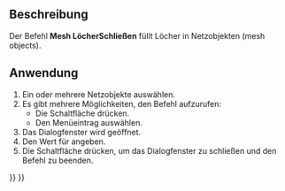 <languages/>

{{Docnav/de
|[[Mesh_FlipNormals/de|NormalenUmdrehen]]
|[[Mesh_FillInteractiveHole/de|LochInteraktivSchließen]]
|[[Mesh_Workbench/de|Mesh]]
|IconL=Mesh_FlipNormals.svg
|IconR=Mesh_FillInteractiveHole.svg
|IconC=Workbench_Mesh.svg
}}

{{GuiCommand/de
|Name=Mesh FillupHoles
|Name/de=Mesh LöcherSchließen
|MenuLocation=Netze → Löcher schließen...
|Workbenches=[[Mesh_Workbench/de|Mesh]]
|SeeAlso=[[Mesh_FillInteractiveHole/de|Mesh LochInteraktivSchließen]], [[Mesh_AddFacet/de|Mesh FacetteHinzufügen]]
}}

<span id="Description"></span>
==Beschreibung==

Der Befehl '''Mesh LöcherSchließen''' füllt Löcher in Netzobjekten (mesh objects).

<span id="Usage"></span>
==Anwendung==

# Ein oder mehrere Netzobjekte auswählen.
# Es gibt mehrere Möglichkeiten, den Befehl aufzurufen:
#* Die Schaltfläche {{Button|[[Image:Mesh_FillupHoles.svg|16px]] [[Mesh_FillupHoles|Löcher schließen...]]}} drücken.
#* Den Menüeintrag {{MenuCommand|Netze → [[Image:Mesh_FillupHoles.svg|16px]] Löcher schließen...}} auswählen.
# Das Dialogfenster {{MenuCommand|Löcher schließen}} wird geöffnet.
# Den Wert für {{MenuCommand|Löcher schließen mit maximaler Anzahl Kanten}} angeben.
# Die Schaltfläche {{Button|OK}} drücken, um das Dialogfenster zu schließen und den Befehl zu beenden.


{{Docnav/de
|[[Mesh_FlipNormals/de|NormalenUmdrehen]]
|[[Mesh_FillInteractiveHole/de|LochInteraktivSchließen]]
|[[Mesh_Workbench/de|Mesh]]
|IconL=Mesh_FlipNormals.svg
|IconR=Mesh_FillInteractiveHole.svg
|IconC=Workbench_Mesh.svg
}}

{{Mesh Tools navi{{#translation:}}}}
{{Userdocnavi{{#translation:}}}}
{{clear}}